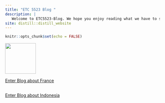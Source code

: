 ```yaml
---
title: "ETC 5523 Blog "
description: |
   Welcome to ETC5523-Blog. We hope you enjoy reading what we have to say!
site: distill::distill_website
---
```


```r
knitr::opts_chunk$set(echo = FALSE)
```
![](monash.png){width=100}

[Enter Blog about France](France.html)

<br />[Enter Blog about Indonesia](Indonesia.html)